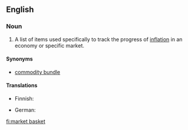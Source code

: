 {{wikipedia}}
==English==
===Noun===
{{en-noun|head=[[market]] [[basket]]}}

# {{context|economics}} A list of items used specifically to track the progress of [[inflation]] in an economy or specific market.

====Synonyms====
*[[commodity bundle]]

====Translations====
{{trans-top|a fixed list of items}}
* Finnish: {{t-|fi|indeksikori}}
{{trans-mid}}
* German: {{t+|de|Warenkorb}}
{{trans-bottom}}

[[fi:market basket]]